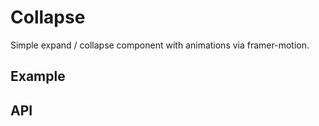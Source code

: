 
<Meta of={CollapseStories} />

# Collapse
Simple expand / collapse component with animations via framer-motion.

## Example
<ToggleCanvas of={CollapseStories.Simple} storybook="components-layout-collapse--simple" />

## API
<PropsTable name="Collapse" />
